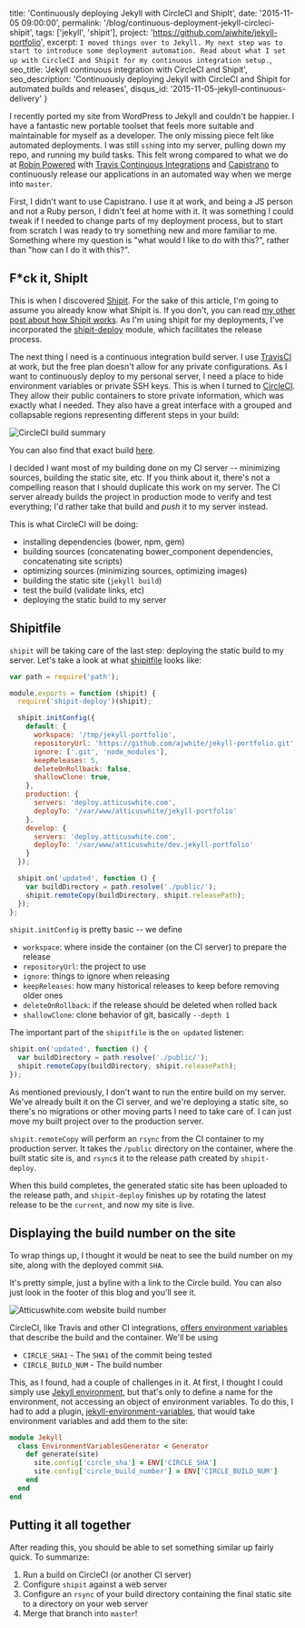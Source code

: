   title: 'Continuously deploying Jekyll with CircleCI and ShipIt',
  date: '2015-11-05 09:00:00',
  permalink: '/blog/continuous-deployment-jekyll-circleci-shipit',
  tags: ['jekyll', 'shipit'],
  project: 'https://github.com/ajwhite/jekyll-portfolio',
  excerpt: `I moved things over to Jekyll. My next step was to start to introduce some deployment automation. Read about what I set up with CircleCI and Shipit for my continuous integration setup.`,
  seo_title: 'Jekyll continuous integration with CircleCI and Shipit',
  seo_description: 'Continuously deploying Jekyll with CircleCI and Shipit for automated builds and releases',
  disqus_id: '2015-11-05-jekyll-continuous-delivery'
}

I recently ported my site from WordPress to Jekyll and couldn't be happier. I have a fantastic new portable toolset that feels more suitable and maintainable for myself as a developer. The only missing piece felt like automated deployments. I was still `ssh`ing into my server, pulling down my repo, and running my build tasks. This felt wrong compared to what we do at <a href="https://robinpowered.com" title="Meeting room booking system made easy - Robin" target="_blank">Robin Powered</a> with <a href="https://travis-ci.org/" title="Test and Deploy your code with confidence" target="_blank">Travis Continuous Integrations</a> and <a href="http://capistranorb.com/" title="Remote multi-server automation tool" target="_blank">Capistrano</a> to continuously release our applications in an automated way when we merge into `master`.

First, I didn't want to use Capistrano. I use it at work, and being a JS person and not a Ruby person, I didn't feel at home with it. It was something I could tweak if I needed to change parts of my deployment process, but to start from scratch I was ready to try something new and more familiar to me. Something where my question is "what would I like to do with this?", rather than "how can I do it with this?".

## F*ck it, ShipIt

This is when I discovered <a href="https://github.com/shipitjs/shipit" title="Shipit - An automation engine and deployment tool written for NodeJS" target="_blank">Shipit</a>. For the sake of this article, I'm going to assume you already know what Shipit is. If you don't, you can read <a href="/blog/shipit" title="Exploring Shipit">my other post about how Shipit works</a>. As I'm using shipit for my deployments, I've incorporated the <a href="https://github.com/shipitjs/shipit-deploy" title="Shipit deployment automation" target="_blank">shipit-deploy</a> module, which facilitates the release process.

The next thing I need is a continuous integration build server. I use <a href="https://travis-ci.org/" title="Travis continuous integration server" target="_blank">TravisCI</a> at work, but the free plan doesn't allow for any private configurations. As I want to continuously deploy to my personal server, I need a place to hide environment variables or private SSH keys. This is when I turned to <a href="https://circleci.com/" title="Circle continuous integraiton server" target="_blank">CircleCI</a>. They allow their public containers to store private information, which was exactly what I needed. They also have a great interface with a grouped and collapsable regions representing different steps in your build:

<img src="/static/images/blog/jekyll-continuous-delivery/circle.png" alt="CircleCI build summary" />

You can also find that exact build <a href="https://circleci.com/gh/ajwhite/jekyll-portfolio/59" title="CircleCI build summary" target="_blank">here</a>.

I decided I want most of my building done on my CI server -- minimizing sources, building the static site, etc. If you think about it, there's not a compelling reason that I should duplicate this work on my server. The CI server already builds the project in production mode to verify and test everything; I'd rather take that build and _push_ it to my server instead.

This is what CircleCI will be doing:

- installing dependencies (bower, npm, gem)
- building sources (concatenating bower_component dependencies, concatenating site scripts)
- optimizing sources (minimizing sources, optimizing images)
- building the static site (`jekyll build`)
- test the build (validate links, etc)
- deploying the static build to my server


## Shipitfile

`shipit` will be taking care of the last step: deploying the static build to my server. Let's take a look at what <a href="https://github.com/ajwhite/jekyll-portfolio/blob/master/shipitfile.js" title="atticuswhite.com shipit file" target="_blank">shipitfile</a> looks like:

```js
var path = require('path');

module.exports = function (shipit) {
  require('shipit-deploy')(shipit);

  shipit.initConfig({
    default: {
      workspace: '/tmp/jekyll-portfolio',
      repositoryUrl: 'https://github.com/ajwhite/jekyll-portfolio.git',
      ignore: ['.git', 'node_modules'],
      keepReleases: 5,
      deleteOnRollback: false,
      shallowClone: true,
    },
    production: {
      servers: 'deploy.atticuswhite.com',
      deployTo: '/var/www/atticuswhite/jekyll-portfolio'
    },
    develop: {
      servers: 'deploy.atticuswhite.com',
      deployTo: '/var/www/atticuswhite/dev.jekyll-portfolio'
    }
  });

  shipit.on('updated', function () {
    var buildDirectory = path.resolve('./public/');
    shipit.remoteCopy(buildDirectory, shipit.releasePath);
  });
};
```


`shipit.initConfig` is pretty basic -- we define

- `workspace`: where inside the container (on the CI server) to prepare the release
- `repositoryUrl`: the project to use
- `ignore`: things to ignore when releasing
- `keepReleases`: how many historical releases to keep before removing older ones
- `deleteOnRollback`: if the release should be deleted when rolled back
- `shallowClone`: clone behavior of git, basically `--depth 1`

The important part of the `shipitfile` is the `on updated` listener:

```js
shipit.on('updated', function () {
  var buildDirectory = path.resolve('./public/');
  shipit.remoteCopy(buildDirectory, shipit.releasePath);
});
```

As mentioned previously, I don't want to run the entire build on my server. We've already built it on the CI server, and we're deploying a static site, so there's no migrations or other moving parts I need to take care of. I can just move my built project over to the production server.

`shipit.remoteCopy` will perform an `rsync` from the CI container to my production server. It takes the `/public` directory on the container, where the built static site is, and `rsync`s it to the release path created by `shipit-deploy`.

When this build completes, the generated static site has been uploaded to the release path, and `shipit-deploy` finishes up by rotating the latest release to be the `current`, and now my site is live.

## Displaying the build number on the site

To wrap things up, I thought it would be neat to see the build number on my site, along with the deployed commit `SHA`.

It's pretty simple, just a byline with a link to the Circle build. You can also just look in the footer of this blog and you'll see it.

<img src="/static/images/blog/jekyll-continuous-delivery/build-number.png" alt="Atticuswhite.com website build number" />

CircleCI, like Travis and other CI integrations, <a href="https://circleci.com/docs/environment-variables" title="CircleCI Environment variable documentation" target="_blank">offers environment variables</a> that describe the build and the container. We'll be using

- `CIRCLE_SHA1` - The `SHA1` of the commit being tested
- `CIRCLE_BUILD_NUM` - The build number


This, as I found, had a couple of challenges in it. At first, I thought I could simply use <a href="http://jekyllrb.com/docs/configuration/#specifying-a-jekyll-environment-at-build-time" title="Jekyll environment configuration" target="_blank">Jekyll environment</a>, but that's only to define a name for the environment, not accessing an object of environment variables. To do this, I had to add a plugin, <a href="https://github.com/ajwhite/jekyll-environment-variables" title="Jekyll environment variables generator plugin">jekyll-environment-variables</a>, that would take environment variables and add them to the site:

```rb
module Jekyll
  class EnvironmentVariablesGenerator < Generator
    def generate(site)
      site.config['circle_sha'] = ENV['CIRCLE_SHA']
      site.config['circle_build_number'] = ENV['CIRCLE_BUILD_NUM']
    end
  end
end
```

## Putting it all together

After reading this, you should be able to set something similar up fairly quick. To summarize:

1. Run a build on CircleCI (or another CI server)
2. Configure `shipit` against a web server
3. Configure an `rsync` of your build directory containing the final static site to a directory on your web server
4. Merge that branch into `master`!
